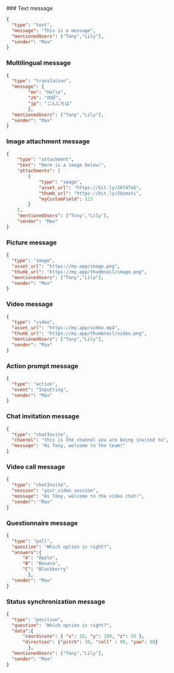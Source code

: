 <PlatformWrapper platform='linux-cpp'>
### Text message

```json
{
  "type": "text",
  "message": "This is a message",
  "mentionedUsers": ["Tony","Lily"],
  "sender": "Max"
}
```

### Multilingual message

```json
{
  "type": "translation",
  "message": {
        "en": "Hello",    
        "zh": "你好",
        "jp": "こんにちは"
        },
  "mentionedUsers": ["Tony","Lily"],
  "sender": "Max"
}
```

### Image attachment message

```json
{
    "type": "attachment",
    "text": "Here is a image below!",
    "attachments": [
        {
            "type": "image",
            "asset_url": "https://bit.ly/2K74TaG",
            "thumb_url": "https://bit.ly/2Uumxti",
            "myCustomField": 123
        }
    ],
    "mentionedUsers": ["Tony","Lily"],
    "sender": "Max"
}
```

### Picture message

```json
{
  "type": "image",
  "asset_url": "https://my.app/image.png",
  "thumb_url": "https://my.app/thumbnail/image.png",
  "mentionedUsers": ["Tony","Lily"],
  "sender": "Max"
}
```

### Video message

```json
{
  "type": "video",
  "asset_url": "https://my.app/video.mp4",
  "thumb_url": "https://my.app/thumbnail/video.png",
  "mentionedUsers": ["Tony","Lily"],
  "sender": "Max"
}
```

### Action prompt message

```json
{
  "type": "action",
  "event": "Inputting",
  "sender": "Max"
}
```

### Chat invitation message

```json
{
  "type": "chatInvite",
  "channel": "this is the channel you are being invited to",
  "message": "Hi Tony, welcome to the team!"
}
```

### Video call message

```json
{
  "type": "chatInvite",
  "session": "your_video_session",
  "message": "Hi Tony, welcome to the video chat!",
  "sender": "Max"
}
```

### Questionnaire message

```json
{
  "type": "poll",
  "question": "Which option is right?",
  "answers":{
      "A": "Apple",
      "B": "Banana",
      "C": "Blackberry"
        },
  "sender": "Max"
}
```

### Status synchronization message

```json
{
  "type": "position",
  "question": "Which option is right?",
  "data":{
      "coordinate": { "x": 10, "y": 100, "z": 55 },
      "direction": {"pitch": 30, "roll" : 90, "yaw": 80}
        },
  "mentionedUsers": ["Tony","Lily"],
  "sender": "Max"
}
```

</PlatformWrapper>